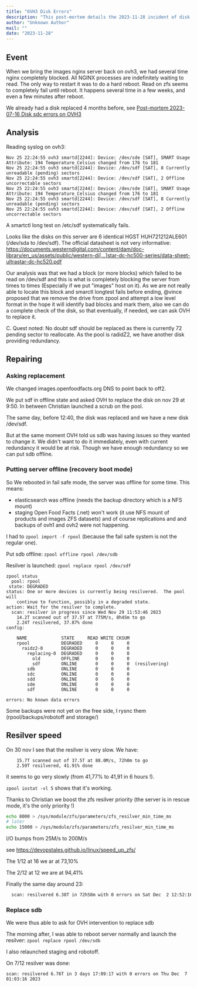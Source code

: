 ```yaml
---
title: "OVH3 Disk Errors"
description: "This post-mortem details the 2023-11-28 incident of disk errors on OVH3, specifically with /dev/sdf, causing NGINX to block. It covers the analysis of smartctl logs, the repair process including disk replacement, and the challenges encountered during resilvering."
author: "Unknown Author"
mail: ""
date: "2023-11-28"
---
```


## Event

When we bring the images nginx server back on ovh3, we had several time nginx completely blocked.
All NGINX processes are indefinitely waiting to read.
The only way to restart it was to do a hard reboot. Read on zfs seems to completely fail until reboot.
It happens several time in a few weeks, and even a few minutes after reboot.

We already had a disk replaced 4 months before, see [Post-mortem 2023-07-16 Disk sdc errors on OVH3](/docs/Infra/reports/2023/2023-07-16-ovh3-sdc-broken)

## Analysis

Reading syslog on ovh3:

```
Nov 25 22:24:55 ovh3 smartd[2244]: Device: /dev/sde [SAT], SMART Usage Attribute: 194 Temperature_Celsius changed from 176 to 181
Nov 25 22:24:55 ovh3 smartd[2244]: Device: /dev/sdf [SAT], 8 Currently unreadable (pending) sectors
Nov 25 22:24:55 ovh3 smartd[2244]: Device: /dev/sdf [SAT], 2 Offline uncorrectable sectors
Nov 25 22:24:55 ovh3 smartd[2244]: Device: /dev/sde [SAT], SMART Usage Attribute: 194 Temperature_Celsius changed from 176 to 181
Nov 25 22:24:55 ovh3 smartd[2244]: Device: /dev/sdf [SAT], 8 Currently unreadable (pending) sectors
Nov 25 22:24:55 ovh3 smartd[2244]: Device: /dev/sdf [SAT], 2 Offline uncorrectable sectors
```

A smartctl long test on /etc/sdf systematically fails.

Looks like the disks on this server are 6 identical HGST HUH721212ALE601 (/dev/sda to /dev/sdf).
The official datasheet is not very informative: https://documents.westerndigital.com/content/dam/doc-library/en_us/assets/public/western-di[…]star-dc-hc500-series/data-sheet-ultrastar-dc-hc520.pdf

Our analysis was that we had a block (or more blocks) which failed to be read on /dev/sdf and this is what is completely blocking the server from times to times (Especially if we put "images" host on it). As we are not really able to locate this block and smarctl longtest fails before ending,
@vince proposed that we remove the drive from zpool and attempt a low level format in the hope it will identify bad blocks and mark them, also we can do a complete check of the disk, so that eventually, if needed, we can ask OVH to replace it.

C. Quest noted: No doubt sdf should be replaced as there is currently 72 pending sector to reallocate. As the pool is radidZ2, we have another disk providing redundancy.

## Repairing

### Asking replacement

We changed images.openfoodfacts.org DNS to point back to off2.

We put sdf in offline state and asked OVH to replace the disk on nov 29 at 9:50.
In between Christian launched a scrub on the pool.

The same day, before 12:40, the disk was replaced and we have a new disk /dev/sdf.

But at the same moment OVH told us sdb was having issues so they wanted to change it.
We didn't want to do it immediately, even with current redundancy it would be at risk.
Though we have enough redundancy so we can put sdb offline.

### Putting server offline (recovery boot mode)

So We rebooted in fail safe mode, the server was offline for some time.
This means:

- elasticsearch was offline (needs the backup directory which is a NFS mount)
- staging Open Food Facts (.net) won't work (it use NFS mount of products and images ZFS datasets)
  and of course replications and and backups of ovh1 and ovh2 were not happening.

I had to `zpool import -f rpool` (because the fail safe system is not the regular one).

Put sdb offline:
`zpool offline rpool /dev/sdb`

Resilver is launched: `zpool replace rpool /dev/sdf`

```
zpool status
  pool: rpool
 state: DEGRADED
status: One or more devices is currently being resilvered.  The pool will
	continue to function, possibly in a degraded state.
action: Wait for the resilver to complete.
  scan: resilver in progress since Wed Nov 29 11:53:46 2023
	14.2T scanned out of 37.5T at 775M/s, 8h45m to go
	2.24T resilvered, 37.87% done
config:

	NAME             STATE     READ WRITE CKSUM
	rpool            DEGRADED     0     0     0
	  raidz2-0       DEGRADED     0     0     0
	    replacing-0  DEGRADED     0     0     0
	      old        OFFLINE      0     0     0
	      sdf        ONLINE       0     0     0  (resilvering)
	    sdb          ONLINE       0     0     0
	    sdc          ONLINE       0     0     0
	    sdd          ONLINE       0     0     0
	    sde          ONLINE       0     0     0
	    sdf          ONLINE       0     0     0

errors: No known data errors
```

Some backups were not yet on the free side, I rysnc them (rpool/backups/robotoff and storage/)

## Resilver speed

On 30 nov I see that the resilver is very slow.
We have:

```
	15.7T scanned out of 37.5T at 88.0M/s, 72h0m to go
	2.59T resilvered, 41.91% done
```

it seems to go very slowly (from 41,77% to 41,91 in 6 hours !).

`zpool iostat -vl 5` shows that it's working.

Thanks to Christian we boost the zfs resilver priority (the server is in rescue mode, it's the only priority !)

```bash
echo 8000 > /sys/module/zfs/parameters/zfs_resilver_min_time_ms
# later
echo 15000 > /sys/module/zfs/parameters/zfs_resilver_min_time_ms
```

I/O bumps from 25M/s to 200M/s

see https://devopstales.github.io/linux/speed_up_zfs/

The 1/12 at 16 we ar at 73,10%

The 2/12 at 12 we are at 94,41%

Finally the same day around 23:

```bash
  scan: resilvered 6.38T in 72h58m with 0 errors on Sat Dec  2 12:52:16 2023
```

### Replace sdb

We were thus able to ask for OVH intervention to replace sdb

The morning after, I was able to reboot server normally and launch the resilver:
`zpool replace rpool /dev/sdb`

I also relaunched staging and robotoff.

On 7/12 resilver was done:

```
scan: resilvered 6.76T in 3 days 17:09:17 with 0 errors on Thu Dec  7 01:03:16 2023
```
